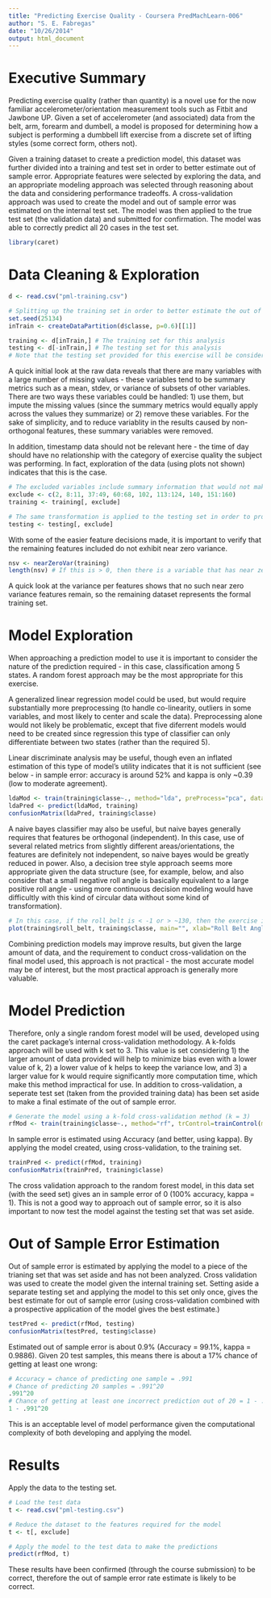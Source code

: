 ```yaml
---
title: "Predicting Exercise Quality - Coursera PredMachLearn-006"
author: "S. E. Fabregas"
date: "10/26/2014"
output: html_document
---
```


# Executive Summary

Predicting exercise quality (rather than quantity) is a novel use for the now familiar accelerometer/orientation measurement tools such as Fitbit and Jawbone UP. Given a set of accelerometer (and associated) data from the belt, arm, forearm and dumbell, a model is proposed for determining how a subject is performing a dumbbell lift exercise from a discrete set of lifting styles (some correct form, others not).

Given a training dataset to create a prediction model, this dataset was further divided into a training and test set in order to better estimate out of sample error. Appropriate features were selected by exploring the data, and an appropriate modeling approach was selected through reasoning about the data and considering performance tradeoffs. A cross-validation approach was used to create the model and out of sample error was estimated on the internal test set. The model was then applied to the true test set (the validation data) and submitted for confirmation. The model was able to correctly predict all 20 cases in the test set.

```r
library(caret)
```

# Data Cleaning & Exploration

```r
d <- read.csv("pml-training.csv")

# Splitting up the training set in order to better estimate the out of sample error
set.seed(25134)
inTrain <- createDataPartition(d$classe, p=0.6)[[1]]

training <- d[inTrain,] # The training set for this analysis
testing <- d[-inTrain,] # The testing set for this analysis
# Note that the testing set provided for this exercise will be considered as a formal validation set
```

A quick initial look at the raw data reveals that there are many variables with a large number of missing values - these variables tend to be summary metrics such as a mean, stdev, or variance of subsets of other variables. There are two ways these variables could be handled: 1) use them, but impute the missing values (since the summary metrics would equally apply across the values they summarize) or 2) remove these variables. For the sake of simplicity, and to reduce variablity in the results caused by non-orthogonal features, these summary variables were removed.

In addition, timestamp data should not be relevant here - the time of day should have no relationship with the category of exercise quality the subject was performing. In fact, exploration of the data (using plots not shown) indicates that this is the case.

```r
# The excluded variables include summary information that would not make relevant features
exclude <- c(2, 8:11, 37:49, 60:68, 102, 113:124, 140, 151:160)
training <- training[, exclude]

# The same transformation is applied to the testing set in order to properly apply whatever final model is generated.
testing <- testing[, exclude]
```

With some of the easier feature decisions made, it is important to verify that the remaining features included do not exhibit near zero variance. 

```r
nsv <- nearZeroVar(training)
length(nsv) # If this is > 0, then there is a variable that has near zero variance
```

A quick look at the variance per features shows that no such near zero variance features remain, so the remaining dataset represents the formal training set.

# Model Exploration

When approaching a prediction model to use it is important to consider the nature of the prediction required - in this case, classification among 5 states. A random forest approach may be the most appropriate for this exercise.

A generalized linear regression model could be used, but would require substantially more preprocessing (to handle co-linearity, outliers in some variables, and most likely to center and scale the data). Preprocessing alone would not likely be problematic, except that five diferrent models would need to be created since regression this type of classifier can only differentiate between two states (rather than the required 5).

Linear discriminate analysis may be useful, though even an inflated estimation of this type of model's utility indicates that it is not sufficient (see below - in sample error: accuracy is around 52% and kappa is only ~0.39 (low to moderate agreement).

```r
ldaMod <- train(training$classe~., method="lda", preProcess="pca", data=training)
ldaPred <- predict(ldaMod, training)
confusionMatrix(ldaPred, training$classe)
```

A naive bayes classifier may also be useful, but naive bayes generally requires that features be orthogonal (independent). In this case, use of several related metrics from slightly different areas/orientations, the features are definitely not independent, so naive bayes would be greatly reduced in power. Also, a decision tree style approach seems more appropriate given the data structure (see, for example, below, and also consider that a small negative roll angle is basically equivalent to a large positive roll angle - using more continuous decision modeling would have difficultly with this kind of circular data without some kind of transformation).

```r
# In this case, if the roll_belt is < -1 or > ~130, then the exercise is class D or E.
plot(training$roll_belt, training$classe, main="", xlab="Roll Belt Angle (Degrees)", ylab="Training Class (1=A, 2=B, 3=C, 4=D, 5=E)")
```

Combining prediction models may improve results, but given the large amount of data, and the requirement to conduct cross-validation on the final model used, this approach is not practical - the most accurate model may be of interest, but the most practical approach is generally more valuable.

# Model Prediction

Therefore, only a single random forest model will be used, developed using the caret package's internal cross-validation methodology. A k-folds approach will be used with k set to 3. This value is set considering 1) the larger amount of data provided will help to minimize bias even with a lower value of k, 2) a lower value of k helps to keep the variance low, and 3) a larger value for k would require significantly more computation time, which make this method impractical for use. In addition to cross-validation, a seperate test set (taken from the provided training data) has been set aside to make a final estimate of the out of sample error.

```r
# Generate the model using a k-fold cross-validation method (k = 3)
rfMod <- train(training$classe~., method="rf", trControl=trainControl(method="cv", number=3, returnResamp="all"), data=training)
```

In sample error is estimated using Accuracy (and better, using kappa). By applying the model created, using cross-validation, to the training set.

```r
trainPred <- predict(rfMod, training)
confusionMatrix(trainPred, training$classe)
```

The cross validation approach to the random forest model, in this data set (with the seed set) gives an in sample error of 0 (100% accuracy, kappa = 1). This is not a good way to approach out of sample error, so it is also important to now test the model against the testing set that was set aside.

# Out of Sample Error Estimation

Out of sample error is estimated by applying the model to a piece of the trianing set that was set aside and has not been analyzed. Cross validation was used to create the model given the internal training set. Setting aside a separate testing set and applying the model to this set only once, gives the best estimate for out of sample error (using cross-validation combined with a prospective application of the model gives the best estimate.)

```r
testPred <- predict(rfMod, testing)
confusionMatrix(testPred, testing$classe)
```

Estimated out of sample error is about 0.9% (Accuracy = 99.1%, kappa = 0.9886). Given 20 test samples, this means there is about a 17% chance of getting at least one wrong:

```r
# Accuracy = chance of predicting one sample = .991
# Chance of predicting 20 samples = .991^20
.991^20
# Chance of getting at least one incorrect prediction out of 20 = 1 - .991^20
1 - .991^20
```

This is an acceptable level of model performance given the computational complexity of both developing and applying the model.

# Results

Apply the data to the testing set.

```r
# Load the test data
t <- read.csv("pml-testing.csv")

# Reduce the dataset to the features required for the model
t <- t[, exclude]

# Apply the model to the test data to make the predictions
predict(rfMod, t)
```

These results have been confirmed (through the course submission) to be correct, therefore the out of sample error rate estimate is likely to be correct.